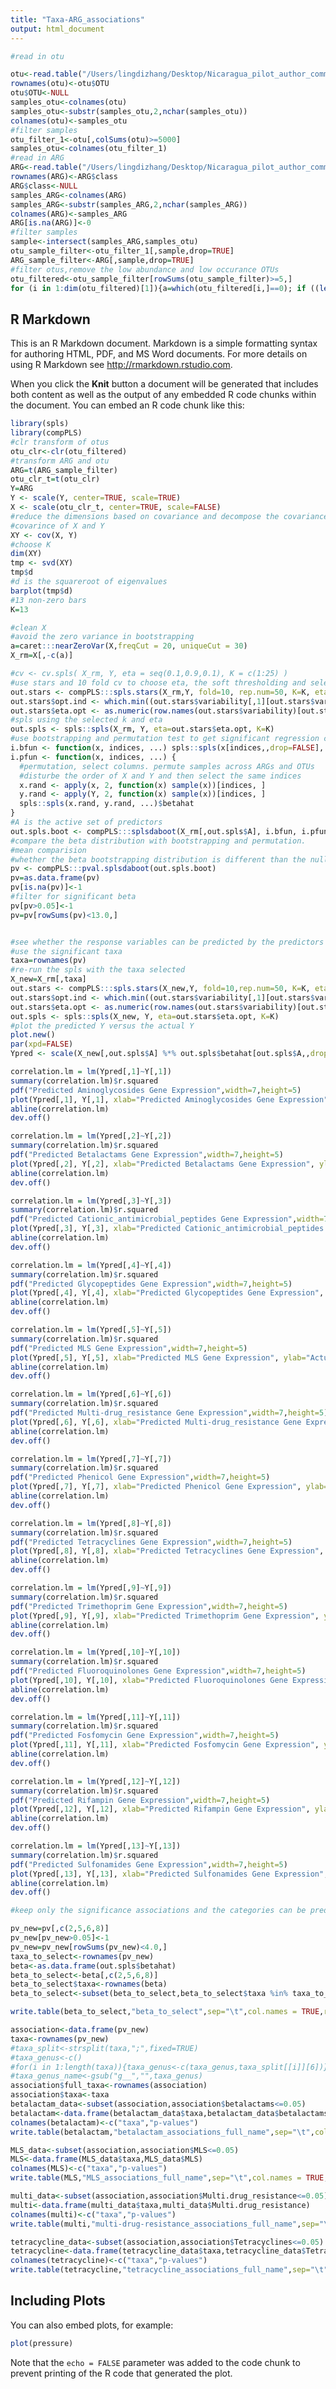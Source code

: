 ```yaml
---
title: "Taxa-ARG_associations"
output: html_document
---
```


```r
#read in otu

otu<-read.table("/Users/lingdizhang/Desktop/Nicaragua_pilot_author_comments /16s_pilot_check_chimera/taxa_summary_check_chimera_absolute/otu_table_L6.txt",sep="\t",header=TRUE)
rownames(otu)<-otu$OTU
otu$OTU<-NULL
samples_otu<-colnames(otu)
samples_otu<-substr(samples_otu,2,nchar(samples_otu))
colnames(otu)<-samples_otu
#filter samples 
otu_filter_1<-otu[,colSums(otu)>=5000]
samples_otu<-colnames(otu_filter_1)
#read in ARG 
ARG<-read.table("/Users/lingdizhang/Desktop/Nicaragua_pilot_author_comments /Analysis rerun/ARG_class", sep="\t",header=TRUE)
rownames(ARG)<-ARG$class
ARG$class<-NULL
samples_ARG<-colnames(ARG)
samples_ARG<-substr(samples_ARG,2,nchar(samples_ARG))
colnames(ARG)<-samples_ARG
ARG[is.na(ARG)]<-0
#filter samples 
sample<-intersect(samples_ARG,samples_otu)
otu_sample_filter<-otu_filter_1[,sample,drop=TRUE]
ARG_sample_filter<-ARG[,sample,drop=TRUE]
#filter otus,remove the low abundance and low occurance OTUs 
otu_filtered<-otu_sample_filter[rowSums(otu_sample_filter)>=5,]
for (i in 1:dim(otu_filtered)[1]){a=which(otu_filtered[i,]==0); if ((length(a)/32) >=0.9) {otu_filtered=otu_filtered[-i,]}}


```

## R Markdown

This is an R Markdown document. Markdown is a simple formatting syntax for authoring HTML, PDF, and MS Word documents. For more details on using R Markdown see <http://rmarkdown.rstudio.com>.

When you click the **Knit** button a document will be generated that includes both content as well as the output of any embedded R code chunks within the document. You can embed an R code chunk like this:

```r
library(spls)
library(compPLS)
#clr transform of otus
otu_clr<-clr(otu_filtered)
#transform ARG and otu
ARG=t(ARG_sample_filter)
otu_clr_t=t(otu_clr)
Y=ARG
Y <- scale(Y, center=TRUE, scale=TRUE)
X <- scale(otu_clr_t, center=TRUE, scale=FALSE) 
#reduce the dimensions based on covariance and decompose the covariance based on svd singular values 
#covarince of X and Y
XY <- cov(X, Y)
#choose K
dim(XY)
tmp <- svd(XY)
tmp$d
#d is the squareroot of eigenvalues 
barplot(tmp$d) 
#13 non-zero bars 
K=13

#clean X 
#avoid the zero variance in bootstrapping 
a=caret:::nearZeroVar(X,freqCut = 20, uniqueCut = 30)
X_rm=X[,-c(a)]

#cv <- cv.spls( X_rm, Y, eta = seq(0.1,0.9,0.1), K = c(1:25) )
#use stars and 10 fold cv to choose eta, the soft thresholding and select for the stable sparse model 
out.stars <- compPLS:::spls.stars(X_rm,Y, fold=10, rep.num=50, K=K, eta=(seq((0.1), (.999), length.out=10)), ncores=1, scale.x=TRUE, scale.y = FALSE,stars.thresh = 0.05 )
out.stars$opt.ind <- which.min((out.stars$variability[,1][out.stars$variability[,1] >= .1]))
out.stars$eta.opt <- as.numeric(row.names(out.stars$variability)[out.stars$opt.ind])
#spls using the selected k and eta 
out.spls <- spls::spls(X_rm, Y, eta=out.stars$eta.opt, K=K)
#use bootstrapping and permutation test to get significant regression coefficients. 
i.bfun <- function(x, indices, ...) spls::spls(x[indices,,drop=FALSE], Y[indices,], ...)$betahat
i.pfun <- function(x, indices, ...) {
  #permutation, select columns. permute samples across ARGs and OTUs
  #disturbe the order of X and Y and then select the same indices 
  x.rand <- apply(x, 2, function(x) sample(x))[indices, ]
  y.rand <- apply(Y, 2, function(x) sample(x))[indices, ]
  spls::spls(x.rand, y.rand, ...)$betahat
}
#A is the active set of predictors 
out.spls.boot <- compPLS:::splsdaboot(X_rm[,out.spls$A], i.bfun, i.pfun, eta=out.stars$eta.opt, K=out.spls$K, R=2000) ## R = number of bootstraps
#compare the beta distribution with bootstrapping and permutation. 
#mean comparision 
#whether the beta bootstrapping distribution is different than the null distribution 
pv <- compPLS:::pval.splsdaboot(out.spls.boot)
pv=as.data.frame(pv)
pv[is.na(pv)]<-1
#filter for significant beta 
pv[pv>0.05]<-1
pv=pv[rowSums(pv)<13.0,]


#see whether the response variables can be predicted by the predictors 
#use the significant taxa 
taxa=rownames(pv)
#re-run the spls with the taxa selected 
X_new=X_rm[,taxa]
out.stars <- compPLS:::spls.stars(X_new,Y, fold=10,rep.num=50, K=K, eta=(seq((0.1), (.999), length.out=10)), ncores=1, scale.x=TRUE, scale.y = FALSE,stars.thresh = 0.05 )
out.stars$opt.ind <- which.min((out.stars$variability[,1][out.stars$variability[,1] >= .1]))
out.stars$eta.opt <- as.numeric(row.names(out.stars$variability)[out.stars$opt.ind])
out.spls <- spls::spls(X_new, Y, eta=out.stars$eta.opt, K=K)
#plot the predicted Y versus the actual Y
plot.new()
par(xpd=FALSE)
Ypred <- scale(X_new[,out.spls$A] %*% out.spls$betahat[out.spls$A,,drop=FALSE])

correlation.lm = lm(Ypred[,1]~Y[,1])
summary(correlation.lm)$r.squared
pdf("Predicted Aminoglycosides Gene Expression",width=7,height=5)
plot(Ypred[,1], Y[,1], xlab="Predicted Aminoglycosides Gene Expression", ylab="Actual Aminoglycosides Gene Expression")
abline(correlation.lm)
dev.off()

correlation.lm = lm(Ypred[,2]~Y[,2])
summary(correlation.lm)$r.squared
pdf("Predicted Betalactams Gene Expression",width=7,height=5)
plot(Ypred[,2], Y[,2], xlab="Predicted Betalactams Gene Expression", ylab="Actual Betalactams Gene Expression")
abline(correlation.lm)
dev.off()

correlation.lm = lm(Ypred[,3]~Y[,3])
summary(correlation.lm)$r.squared
pdf("Predicted Cationic_antimicrobial_peptides Gene Expression",width=7,height=5)
plot(Ypred[,3], Y[,3], xlab="Predicted Cationic_antimicrobial_peptides Gene Expression", ylab="Actual Cationic_antimicrobial_peptides Gene Expression")
abline(correlation.lm)
dev.off()

correlation.lm = lm(Ypred[,4]~Y[,4])
summary(correlation.lm)$r.squared
pdf("Predicted Glycopeptides Gene Expression",width=7,height=5)
plot(Ypred[,4], Y[,4], xlab="Predicted Glycopeptides Gene Expression", ylab="Actual Glycopeptides Gene Expression")
abline(correlation.lm)
dev.off()

correlation.lm = lm(Ypred[,5]~Y[,5])
summary(correlation.lm)$r.squared
pdf("Predicted MLS Gene Expression",width=7,height=5)
plot(Ypred[,5], Y[,5], xlab="Predicted MLS Gene Expression", ylab="Actual MLS Gene Expression")
abline(correlation.lm)
dev.off()

correlation.lm = lm(Ypred[,6]~Y[,6])
summary(correlation.lm)$r.squared
pdf("Predicted Multi-drug_resistance Gene Expression",width=7,height=5)
plot(Ypred[,6], Y[,6], xlab="Predicted Multi-drug_resistance Gene Expression", ylab="Actual Multi-drug_resistance Gene Expression")
abline(correlation.lm)
dev.off()

correlation.lm = lm(Ypred[,7]~Y[,7])
summary(correlation.lm)$r.squared
pdf("Predicted Phenicol Gene Expression",width=7,height=5)
plot(Ypred[,7], Y[,7], xlab="Predicted Phenicol Gene Expression", ylab="Actual Phenicol Gene Expression")
abline(correlation.lm)
dev.off()

correlation.lm = lm(Ypred[,8]~Y[,8])
summary(correlation.lm)$r.squared
pdf("Predicted Tetracyclines Gene Expression",width=7,height=5)
plot(Ypred[,8], Y[,8], xlab="Predicted Tetracyclines Gene Expression", ylab="Actual Tetracyclines Gene Expression")
abline(correlation.lm)
dev.off()

correlation.lm = lm(Ypred[,9]~Y[,9])
summary(correlation.lm)$r.squared
pdf("Predicted Trimethoprim Gene Expression",width=7,height=5)
plot(Ypred[,9], Y[,9], xlab="Predicted Trimethoprim Gene Expression", ylab="Actual Trimethoprim Gene Expression")
abline(correlation.lm)
dev.off()

correlation.lm = lm(Ypred[,10]~Y[,10])
summary(correlation.lm)$r.squared
pdf("Predicted Fluoroquinolones Gene Expression",width=7,height=5)
plot(Ypred[,10], Y[,10], xlab="Predicted Fluoroquinolones Gene Expression", ylab="Actual Fluoroquinolones Gene Expression")
abline(correlation.lm)
dev.off()

correlation.lm = lm(Ypred[,11]~Y[,11])
summary(correlation.lm)$r.squared
pdf("Predicted Fosfomycin Gene Expression",width=7,height=5)
plot(Ypred[,11], Y[,11], xlab="Predicted Fosfomycin Gene Expression", ylab="Actual Fosfomycin Gene Expression")
abline(correlation.lm)
dev.off()

correlation.lm = lm(Ypred[,12]~Y[,12])
summary(correlation.lm)$r.squared
pdf("Predicted Rifampin Gene Expression",width=7,height=5)
plot(Ypred[,12], Y[,12], xlab="Predicted Rifampin Gene Expression", ylab="Actual Rifampin Gene Expression")
abline(correlation.lm)
dev.off()

correlation.lm = lm(Ypred[,13]~Y[,13])
summary(correlation.lm)$r.squared
pdf("Predicted Sulfonamides Gene Expression",width=7,height=5)
plot(Ypred[,13], Y[,13], xlab="Predicted Sulfonamides Gene Expression", ylab="Actual Sulfonamides Gene Expression")
abline(correlation.lm)
dev.off()

#keep only the significance associations and the categories can be predicted. 

pv_new=pv[,c(2,5,6,8)]
pv_new[pv_new>0.05]<-1
pv_new=pv_new[rowSums(pv_new)<4.0,]
taxa_to_select<-rownames(pv_new)
beta<-as.data.frame(out.spls$betahat)
beta_to_select<-beta[,c(2,5,6,8)]
beta_to_select$taxa<-rownames(beta)
beta_to_select<-subset(beta_to_select,beta_to_select$taxa %in% taxa_to_select)

write.table(beta_to_select,"beta_to_select",sep="\t",col.names = TRUE,row.names = FALSE)

association<-data.frame(pv_new)
taxa<-rownames(pv_new)
#taxa_split<-strsplit(taxa,";",fixed=TRUE)
#taxa_genus<-c()
#for(i in 1:length(taxa)){taxa_genus<-c(taxa_genus,taxa_split[[i]][6])}
#taxa_genus_name<-gsub("g__","",taxa_genus)
association$full_taxa<-rownames(association)
association$taxa<-taxa
betalactam_data<-subset(association,association$betalactams<=0.05)
betalactam<-data.frame(betalactam_data$taxa,betalactam_data$betalactams)
colnames(betalactam)<-c("taxa","p-values")
write.table(betalactam,"betalactam_associations_full_name",sep="\t",col.names = TRUE,row.names = FALSE)

MLS_data<-subset(association,association$MLS<=0.05)
MLS<-data.frame(MLS_data$taxa,MLS_data$MLS)
colnames(MLS)<-c("taxa","p-values")
write.table(MLS,"MLS_associations_full_name",sep="\t",col.names = TRUE,row.names = FALSE)

multi_data<-subset(association,association$Multi.drug_resistance<=0.05)
multi<-data.frame(multi_data$taxa,multi_data$Multi.drug_resistance)
colnames(multi)<-c("taxa","p-values")
write.table(multi,"multi-drug-resistance_associations_full_name",sep="\t",col.names = TRUE,row.names = FALSE)

tetracycline_data<-subset(association,association$Tetracyclines<=0.05)
tetracycline<-data.frame(tetracycline_data$taxa,tetracycline_data$Tetracyclines)
colnames(tetracycline)<-c("taxa","p-values")
write.table(tetracycline,"tetracycline_associations_full_name",sep="\t",col.names = TRUE,row.names = FALSE)


```

## Including Plots

You can also embed plots, for example:

```r
plot(pressure)
```

Note that the `echo = FALSE` parameter was added to the code chunk to prevent printing of the R code that generated the plot.

